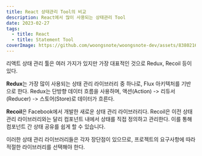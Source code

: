 ```yaml
---
title: React 상태관리 Tool의 비교
description: React에서 많이 사용되는 상태관리 Tool
date: 2023-02-27
tags:
  - title: React
  - title: Statement Tool
coverImage: https://github.com/woongsnote/woongsnote-dev/assets/83802168/3e64902a-6ae9-45e3-8ff9-7b65ff7cf5ef
---
```


리액트 상태 관리 툴은 여러 가지가 있지만 가장 대표적인 것으로 Redux, Recoil 등이 있다.

**Redux**는 가장 많이 사용되는 상태 관리 라이브러리 중 하나로, Flux 아키텍처를 기반으로 한다.
Redux는 단방향 데이터 흐름을 사용하며, 액션(Action) -> 리듀서(Reducer) -> 스토어(Store)로 데이터가 흐른다.

**Recoil**은 Facebook에서 개발한 새로운 상태 관리 라이브러리다.
Recoil은 이전 상태 관리 라이브러리와는 달리 컴포넌트 내에서 상태를 직접 정의하고 관리한다.
이를 통해 컴포넌트 간 상태 공유를 쉽게 할 수 있습니다.

이러한 상태 관리 라이브러리들은 각자 장단점이 있으므로, 프로젝트의 요구사항에 따라 적절한 라이브러리를 선택해야 한다.
